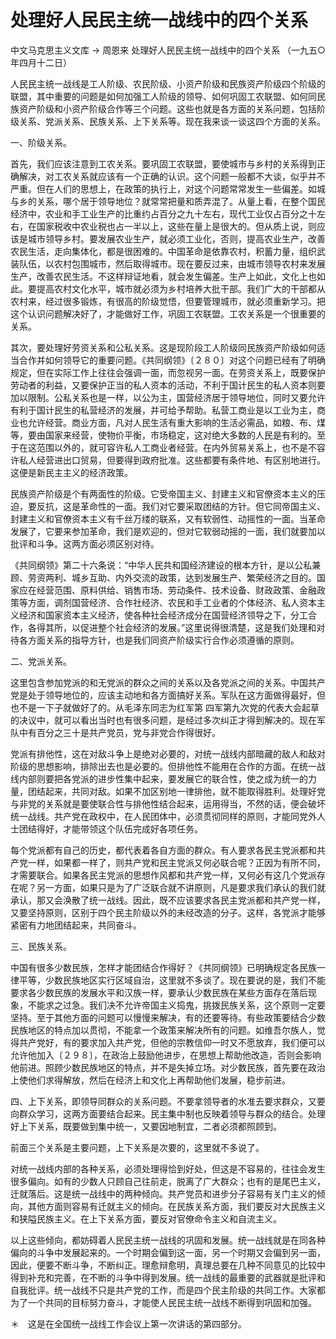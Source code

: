 # 处理好人民民主统一战线中的四个关系

中文马克思主义文库 -> 周恩来
处理好人民民主统一战线中的四个关系
（一九五○年四月十二日）

人民民主统一战线是工人阶级、农民阶级、小资产阶级和民族资产阶级四个阶级的联盟，其中重要的问题是如何加强工人阶级的领导、如何巩固工农联盟、如何同民族资产阶级和小资产阶级合作等三个问题。这些也就是各方面的关系问题，包括阶级关系、党派关系、民族关系、上下关系等。现在我来谈一谈这四个方面的关系。
 

一、阶级关系。

首先，我们应该注意到工农关系。要巩固工农联盟，要使城市与乡村的关系得到正确解决，对工农关系就应该有一个正确的认识。这个问题一般都不大谈，似乎并不严重。但在人们的思想上，在政策的执行上，对这个问题常常发生一些偏差。如城与乡的关系，哪个居于领导地位？就常常把量和质弄混了。从量上看，在整个国民经济中，农业和手工业生产的比重约占百分之九十左右，现代工业仅占百分之十左右，在国家税收中农业税也占一半以上，这些在量上是很大的。但从质上说，则应该是城市领导乡村。要发展农业生产，就必须工业化，否则，提高农业生产，改善农民生活，走向集体化，都是很困难的。中国革命是依靠农村，积蓄力量，组织武装队伍，以农村包围城市，然后取得城市。现在要反过来，由城市领导农村来发展生产，改善农民生活。不这样辩证地看，就会发生偏差。生产上如此，文化上也如此。要提高农村文化水平，城市就必须为乡村培养大批干部。我们广大的干部都从农村来，经过很多锻炼，有很高的阶级觉悟，但要管理城市，就必须重新学习。把这个认识问题解决好了，才能做好工作，巩固工农联盟。工农关系是一个很重要的关系。

其次，要处理好劳资关系和公私关系。这是现阶段工人阶级同民族资产阶级如何适当合作并如何领导它的重要问题。《共同纲领》〔２８０〕对这个问题已经有了明确规定，但在实际工作上往往会强调一面，而忽视另一面。在劳资关系上，既要保护劳动者的利益，又要保护正当的私人资本的活动，不利于国计民生的私人资本则要加以限制。公私关系也是一样，以公为主，国营经济居于领导地位，同时又要允许有利于国计民生的私营经济的发展，并可给予帮助。私营工商业是以工业为主，商业也允许经营。商业方面，凡对人民生活有重大影响的生活必需品，如粮、布、煤等，要由国家来经营，使物价平衡，市场稳定，这对绝大多数的人民是有利的。至于在这范围以外的，就可容许私人工商业者经营。在内外贸易关系上，也不是不容许私人经营进出口贸易，但要得到政府批准。这些都要有条件地、有区别地进行。这便是新民主主义的经济政策。

民族资产阶级是个有两面性的阶级。它受帝国主义、封建主义和官僚资本主义的压迫，要反抗，这是革命性的一面。我们对它要采取团结的方针。但它同帝国主义、封建主义和官僚资本主义有千丝万缕的联系，又有软弱性、动摇性的一面。当革命发展了，它要来参加革命，我们是欢迎的，但对它软弱动摇的一面，我们就要加以批评和斗争。这两方面必须区别对待。

《共同纲领》第二十六条说："中华人民共和国经济建设的根本方针，是以公私兼顾、劳资两利、城乡互助、内外交流的政策，达到发展生产、繁荣经济之目的。国家应在经营范围、原料供给、销售市场、劳动条件、技术设备、财政政策、金融政策等方面，调剂国营经济、合作社经济、农民和手工业者的个体经济、私人资本主义经济和国家资本主义经济，使各种社会经济成分在国营经济领导之下，分工合作，各得其所，以促进整个社会经济的发展。"这里说得很清楚，这是我们处理和对待各方面关系的指导方针，也是我们同资产阶级实行合作必须遵循的原则。

二、党派关系。

这里包含参加党派的和无党派的群众之间的关系以及各党派之间的关系。中国共产党是处于领导地位的，应该主动地和各方面搞好关系。军队在这方面做得最好，但也不是一下子就做好了的。从毛泽东同志为红军第 四军第九次党的代表大会起草的决议中，就可以看出当时也有很多问题，是经过多次纠正才得到解决的。现在军队中有百分之三十是共产党员，党与非党合作得很好。

党派有排他性，这在对敌斗争上是绝对必要的，对统一战线内部暗藏的敌人和敌对阶级的思想影响，排除出去也是必要的。但排他性不能用在合作的方面。在统一战线内部则要把各党派的进步性集中起来，要发展它的联合性，使之成为统一的力量，团结起来，共同对敌。如果不加区别地一律排他，就不能取得胜利。处理好党与非党的关系就是要使联合性与排他性结合起来，运用得当，不然的话，便会破坏统一战线。共产党在政权中，在人民团体中，必须贯彻同样的原则，才能同党外人士团结得好，才能带领这个队伍完成好各项任务。

每个党派都有自己的历史，都代表着各自方面的群众。有人要求各民主党派都和共产党一样，如果都一样了，则共产党和民主党派又何必联合呢？正因为有所不同，才需要联合。如果各民主党派的思想作风都和共产党一样，又何必有这几个党派存在呢？另一方面，如果只是为了广泛联合就不讲原则，凡是要求我们承认的我们就承认，那又会涣散了统一战线。因此，既不应该要求各民主党派都和共产党一样，又要坚持原则，区别于四个民主阶级以外的未经改造的分子。这样，各党派才能够紧密有力地团结起来，共同奋斗。

三、民族关系。

中国有很多少数民族，怎样才能团结合作得好？《共同纲领》已明确规定各民族一律平等，少数民族地区实行区域自治，这里就不多谈了。现在要说的是，我们不能要求各少数民族的发展水平和汉族一样，要承认少数民族在某些方面存在落后现象，不能求之过急。我们决不允许帝国主义捣鬼，挑拨民族关系，这个原则一定要坚持。至于其他方面的问题可以慢慢来解决，有的还要等待。有些政策要结合少数民族地区的特点加以贯彻，不能拿一个政策来解决所有的问题。如维吾尔族人，觉得共产党好，有的要求加入共产党，但他的宗教信仰一时又不愿放弃，我们便可以允许他加入〔２９８〕，在政治上鼓励他进步，在思想上帮助他改造，否则会影响他前进。照顾少数民族地区的特点，并不是失掉立场。对少数民族，首先要在政治上使他们求得解放，然后在经济上和文化上再帮助他们发展，稳步前进。

四、上下关系，即领导同群众的关系问题。不要拿领导者的水准去要求群众，又要向群众学习，这两方面要结合起来。民主集中制也反映着领导与群众的结合。处理好上下关系，既要做到集中统一，又要因地制宜，二者必须都照顾到。

前面三个关系是主要问题，上下关系是次要的，这里就不多说了。

对统一战线内部的各种关系，必须处理得恰到好处，但这是不容易的，往往会发生很多偏向。如有的少数人只顾自己往前走，脱离了广大群众；也有的是尾巴主义，迁就落后。这是统一战线中的两种倾向。共产党员和进步分子容易有关门主义的倾向，其他方面则容易有迁就主义的倾向。在民族关系方面，我们要反对大民族主义和狭隘民族主义。在上下关系方面，要反对官僚命令主义和自流主义。

以上这些倾向，都妨碍着人民民主统一战线的巩固和发展。统一战线就是在同各种偏向的斗争中发展起来的。一个时期会偏到这一面，另一个时期又会偏到另一面，因此，便要不断斗争，不断纠正。理愈辩愈明，真理总要在几种不同意见的比较中得到补充和完善，在不断的斗争中得到发展。统一战线的最重要的武器就是批评和自我批评。统一战线不只是共产党的工作，而是四个民主阶级的共同工作。大家都为了一个共同的目标努力奋斗，才能使人民民主统一战线不断得到巩固和加强。

＊　这是在全国统一战线工作会议上第一次讲话的第四部分。

